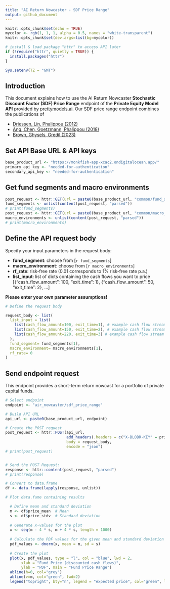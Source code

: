 ```yaml
---
title: "AI Return Nowcaster - SDF Price Range"
output: github_document
---
```


```r
knitr::opts_chunk$set(echo = TRUE)
mycolor <- rgb(1, 1, 1, alpha = 0.5, names = "white-transparent")
knitr::opts_chunk$set(dev.args=list(bg=mycolor))

# install & load package "httr" to access API later
if (!require("httr", quietly = TRUE)) {
  install.packages("httr")
}

Sys.setenv(TZ = "GMT")

```

## Introduction

This document explains how to use the AI Return Nowcaster **Stochastic Discount Factor (SDF) Price Range** endpoint of the **Private Equity Model API** provided by [prettymodels.ai](https://prettymodels.ai).
Our SDF price range endpoint combines the publications of

- [Driessen, Lin, Phalippou (2012)](https://doi.org/10.1017/S0022109012000221)
- [Ang, Chen, Goetzmann, Phalippou (2018)](https://doi.org/10.1111/jofi.12688)
- [Brown, Ghysels, Gredil (2023)](https://doi.org/10.1093/rfs/hhac045)

## Set API Base URL & API keys

```r
base_product_url <- "https://monkfish-app-xcac2.ondigitalocean.app/"
primary_api_key <- "needed-for-authentication"
secondary_api_key <- "needed-for-authentication"

```

## Get fund segments and macro environments

```r

post_request <- httr::GET(url = paste0(base_product_url, "common/fund_segments"))
fund_segments <- unlist(content(post_request, "parsed"))
# print(fund_segments)
post_request <- httr::GET(url = paste0(base_product_url, "common/macro_environments"))
macro_environments <- unlist(content(post_request, "parsed"))
# print(macro_environments)

```

## Define the API request body

Specify your input parameters in the request body:

- **fund_segment**: choose from [`r fund_segments`]
- **macro_environment**: choose from [`r macro_environments`]
- **rf_rate**: risk-free rate (0.01 corresponds to 1% risk-free rate p.a.)
- **list_input**: list of dicts containing the cash flows you want to price [{"cash_flow_amount": 100, "exit_time": 1}, {"cash_flow_amount": 50, "exit_time": 2}, ...]

**Please enter your own parameter assumptions!**

```r

# Define the request body

request_body <- list(
  list_input = list(
    list(cash_flow_amount=100, exit_time=1), # example cash flow stream
    list(cash_flow_amount=150, exit_time=2), # example cash flow stream
    list(cash_flow_amount=220, exit_time=3) # example cash flow stream
  ),
  fund_segment= fund_segments[1],
  macro_environment= macro_environments[1],
  rf_rate= 0
)

```

## Send endpoint request

This endpoint provides a short-term return nowcast for a portfolio of private capital funds.

```r

# Select endpoint
endpoint <- "air_nowcaster/sdf_price_range"

# Build API URL
api_url <- paste0(base_product_url, endpoint)

# Create the POST request
post_request <- httr::POST(api_url,
                           add_headers(.headers = c("X-BLOBR-KEY" = primary_api_key)),
                           body = request_body,
                           encode = "json")
# print(post_request)


# Send the POST Request:
response <- httr::content(post_request, "parsed")
# print(response)

# Convert to data.frame
df <- data.frame(lapply(response, unlist))

# Plot data.fame containing results

  # Define mean and standard deviation
  m <- df$price_mean  # Mean
  s <- df$price_stdv  # Standard deviation
  
  # Generate x-values for the plot
  x <- seq(m - 4 * s, m + 4 * s, length = 1000)
  
  # Calculate the PDF values for the given mean and standard deviation
  pdf_values <- dnorm(x, mean = m, sd = s)
  
  # Create the plot
  plot(x, pdf_values, type = "l", col = "blue", lwd = 2,
       xlab = "Fund Price (discounted cash flows)", 
       ylab = "PDF", main = "Fund Price Range")
  abline(h=0, col="grey")
  abline(v=m, col="green", lwd=2)
  legend("topright", bty="n", legend = "expected price", col="green", lwd=2, lty=1)


```


